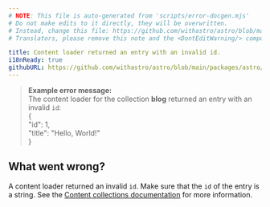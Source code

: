 ```yaml
---
# NOTE: This file is auto-generated from 'scripts/error-docgen.mjs'
# Do not make edits to it directly, they will be overwritten.
# Instead, change this file: https://github.com/withastro/astro/blob/main/packages/astro/src/core/errors/errors-data.ts
# Translators, please remove this note and the <DontEditWarning/> component.

title: Content loader returned an entry with an invalid id.
i18nReady: true
githubURL: https://github.com/withastro/astro/blob/main/packages/astro/src/core/errors/errors-data.ts
---
```


<DontEditWarning />


> **Example error message:**<br/>
The content loader for the collection **blog** returned an entry with an invalid `id`:<br/>
&#123;<br/>
  "id": 1,<br/>
  "title": "Hello, World!"<br/>
&#125;

## What went wrong?
A content loader returned an invalid `id`.
Make sure that the `id` of the entry is a string.
See the [Content collections documentation](/en/guides/content-collections/) for more information.



